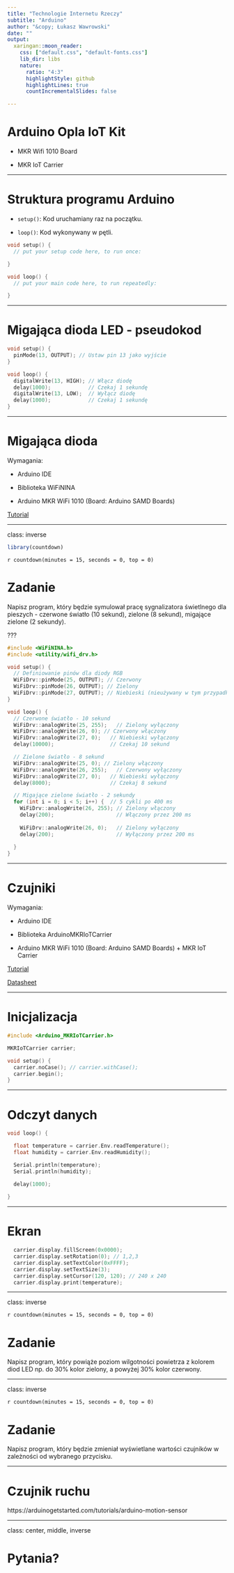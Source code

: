 ```yaml
---
title: "Technologie Internetu Rzeczy"
subtitle: "Arduino"
author: "&copy; Łukasz Wawrowski"
date: ""
output:
  xaringan::moon_reader:
    css: ["default.css", "default-fonts.css"]
    lib_dir: libs
    nature:
      ratio: "4:3"
      highlightStyle: github
      highlightLines: true
      countIncrementalSlides: false

---
```


# Arduino Opla IoT Kit

- MKR Wifi 1010 Board

- MKR IoT Carrier

---

# Struktura programu Arduino

- `setup()`: Kod uruchamiany raz na początku.

- `loop()`: Kod wykonywany w pętli.

```cpp
void setup() {
  // put your setup code here, to run once:

}

void loop() {
  // put your main code here, to run repeatedly:

}

```

---

# Migająca dioda LED - pseudokod

```cpp
void setup() {
  pinMode(13, OUTPUT); // Ustaw pin 13 jako wyjście
}

void loop() {
  digitalWrite(13, HIGH); // Włącz diodę
  delay(1000);            // Czekaj 1 sekundę
  digitalWrite(13, LOW);  // Wyłącz diodę
  delay(1000);            // Czekaj 1 sekundę
}
```
---

# Migająca dioda

Wymagania:

- Arduino IDE

- Biblioteka WiFiNINA

- Arduino MKR WiFi 1010 (Board: Arduino SAMD Boards)

[Tutorial](https://docs.arduino.cc/tutorials/mkr-wifi-1010/built-in-rgb/)

---

class: inverse

```r
library(countdown)
```

`r countdown(minutes = 15, seconds = 0, top = 0)`

# Zadanie

Napisz program, który będzie symulował pracę sygnalizatora świetlnego dla pieszych - czerwone światło (10 sekund), zielone (8 sekund), migające zielone (2 sekundy). 

???

```cpp
#include <WiFiNINA.h> 
#include <utility/wifi_drv.h>

void setup() {
  // Definiowanie pinów dla diody RGB
  WiFiDrv::pinMode(25, OUTPUT); // Czerwony
  WiFiDrv::pinMode(26, OUTPUT); // Zielony 
  WiFiDrv::pinMode(27, OUTPUT); // Niebieski (nieużywany w tym przypadku)
}

void loop() {
  // Czerwone światło - 10 sekund
  WiFiDrv::analogWrite(25, 255);   // Zielony wyłączony
  WiFiDrv::analogWrite(26, 0); // Czerwony włączony
  WiFiDrv::analogWrite(27, 0);   // Niebieski wyłączony
  delay(10000);                  // Czekaj 10 sekund

  // Zielone światło - 8 sekund
  WiFiDrv::analogWrite(25, 0); // Zielony włączony
  WiFiDrv::analogWrite(26, 255);   // Czerwony wyłączony
  WiFiDrv::analogWrite(27, 0);   // Niebieski wyłączony
  delay(8000);                   // Czekaj 8 sekund

  // Migające zielone światło - 2 sekundy
  for (int i = 0; i < 5; i++) {  // 5 cykli po 400 ms
    WiFiDrv::analogWrite(26, 255); // Zielony włączony
    delay(200);                    // Włączony przez 200 ms
  
    WiFiDrv::analogWrite(26, 0);   // Zielony wyłączony
    delay(200);                    // Wyłączony przez 200 ms
    
  }
}
```

---

# Czujniki

Wymagania:

- Arduino IDE

- Biblioteka ArduinoMKRIoTCarrier

- Arduino MKR WiFi 1010 (Board: Arduino SAMD Boards) + MKR IoT Carrier

[Tutorial](https://docs.arduino.cc/tutorials/mkr-iot-carrier/mkr-iot-carrier-01-technical-reference/)

[Datasheet](https://content.arduino.cc/assets/MKR%20IoT%20Carrier%20-%20Datasheet.pdf)

---

# Inicjalizacja

```cpp
#include <Arduino_MKRIoTCarrier.h>

MKRIoTCarrier carrier;

void setup() {
  carrier.noCase(); // carrier.withCase();
  carrier.begin();
}


```

---

# Odczyt danych

```cpp
void loop() {

  float temperature = carrier.Env.readTemperature();
  float humidity = carrier.Env.readHumidity();

  Serial.println(temperature);
  Serial.println(humidity);

  delay(1000);
  
}
```

---

# Ekran

```cpp
  carrier.display.fillScreen(0x0000);
  carrier.display.setRotation(0); // 1,2,3
  carrier.display.setTextColor(0xFFFF);
  carrier.display.setTextSize(3);
  carrier.display.setCursor(120, 120); // 240 x 240
  carrier.display.print(temperature);

```

---

class: inverse

`r countdown(minutes = 15, seconds = 0, top = 0)`

# Zadanie

Napisz program, który powiąże poziom wilgotności powietrza z kolorem diod LED np. do 30% kolor zielony, a powyżej 30% kolor czerwony.

---

class: inverse

`r countdown(minutes = 15, seconds = 0, top = 0)`

# Zadanie

Napisz program, który będzie zmieniał wyświetlane wartości czujników w zależności od wybranego przycisku.

---

# Czujnik ruchu

https://arduinogetstarted.com/tutorials/arduino-motion-sensor

---

class: center, middle, inverse

# Pytania?